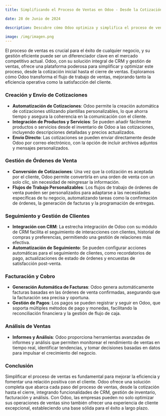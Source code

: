 ```yaml
---
title: Simplificando el Proceso de Ventas en Odoo - Desde la Cotización hasta el Cierre

date: 28 de Junio de 2024

description: Descubre cómo Odoo optimiza y simplifica el proceso de ventas, desde la creación de cotizaciones hasta el cierre de ventas, mejorando la eficiencia y la satisfacción del cliente.

image: /img/imagen.png
---
```


El proceso de ventas es crucial para el éxito de cualquier negocio, y su gestión eficiente puede ser un diferenciador clave en el mercado competitivo actual. Odoo, con su solución integral de CRM y gestión de ventas, ofrece una plataforma poderosa para simplificar y optimizar este proceso, desde la cotización inicial hasta el cierre de ventas. Exploramos cómo Odoo transforma el flujo de trabajo de ventas, mejorando tanto la eficiencia operativa como la satisfacción del cliente.

### **Creación y Envío de Cotizaciones**

- **Automatización de Cotizaciones**: Odoo permite la creación automática de cotizaciones utilizando plantillas personalizables, lo que ahorra tiempo y asegura la coherencia en la comunicación con el cliente.
- **Integración de Productos y Servicios**: Se pueden añadir fácilmente productos o servicios desde el inventario de Odoo a las cotizaciones, incluyendo descripciones detalladas y precios actualizados.
- **Envío Directo**: Las cotizaciones se pueden enviar directamente desde Odoo por correo electrónico, con la opción de incluir archivos adjuntos y mensajes personalizados.

### **Gestión de Órdenes de Venta**

- **Conversión de Cotizaciones**: Una vez que la cotización es aceptada por el cliente, Odoo permite convertirla en una orden de venta con un solo clic, sin necesidad de reingresar la información.
- **Flujos de Trabajo Personalizables**: Los flujos de trabajo de órdenes de venta pueden ser personalizados para adaptarse a las necesidades específicas de tu negocio, automatizando tareas como la confirmación de órdenes, la generación de facturas y la programación de entregas.

### **Seguimiento y Gestión de Clientes**

- **Integración con CRM**: La estrecha integración de Odoo con su módulo de CRM facilita el seguimiento de interacciones con clientes, historial de compras y preferencias, permitiendo una gestión de relaciones más efectiva.
- **Automatización de Seguimiento**: Se pueden configurar acciones automáticas para el seguimiento de clientes, como recordatorios de pago, actualizaciones de estado de órdenes y encuestas de satisfacción post-venta.

### **Facturación y Cobro**

- **Generación Automática de Facturas**: Odoo genera automáticamente facturas basadas en las órdenes de venta confirmadas, asegurando que la facturación sea precisa y oportuna.
- **Gestión de Pagos**: Los pagos se pueden registrar y seguir en Odoo, que soporta múltiples métodos de pago y monedas, facilitando la reconciliación financiera y la gestión de flujo de caja.

### **Análisis de Ventas**

- **Informes y Análisis**: Odoo proporciona herramientas avanzadas de informes y análisis que permiten monitorear el rendimiento de ventas en tiempo real, identificar tendencias, y tomar decisiones basadas en datos para impulsar el crecimiento del negocio.

### **Conclusión**

Simplificar el proceso de ventas es fundamental para mejorar la eficiencia y fomentar una relación positiva con el cliente. Odoo ofrece una solución completa que abarca cada paso del proceso de ventas, desde la cotización hasta el cierre, integrando funcionalidades de CRM, gestión de inventario, facturación y análisis. Con Odoo, las empresas pueden no solo optimizar sus operaciones de ventas sino también ofrecer una experiencia de cliente excepcional, estableciendo una base sólida para el éxito a largo plazo.